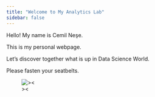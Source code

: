 ```yaml
---
title: "Welcome to My Analytics Lab"
sidebar: false 
---
```


Hello! My name is Cemil Neşe.

This is my personal webpage.

Let's discover together what is up in Data Science World.

Please fasten your seatbelts.



![><](images\dataaa.png)

